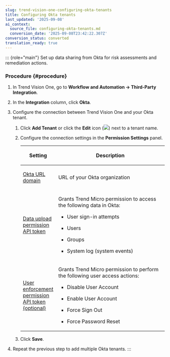 ```yaml
---
slug: trend-vision-one-configuring-okta-tenants
title: Configuring Okta tenants
last_updated: '2025-09-08'
ai_context:
  source_file: configuring-okta-tenants.md
  conversion_date: '2025-09-08T23:42:22.307Z'
conversion_status: converted
translation_ready: true
---
```


::: {role="main"}
Set up data sharing from Okta for risk assessments and remediation actions.

### Procedure {#procedure}

1.  In Trend Vision One, go to **Workflow and Automation → Third-Party Integration**.

2.  In the **Integration** column, click **Okta**.

3.  Configure the connection between Trend Vision One and your Okta tenant.

    1.  Click **Add Tenant** or click the **Edit** icon (![](/images/editIcon=6e8dd682-4c7a-4aaa-8aed-6c50cfa750b2.webp)) next to a tenant name.

    2.  Configure the connection settings in the **Permission Settings** panel.

        <table>
        <colgroup>
        <col style="width: 20%" />
        <col style="width: 80%" />
        </colgroup>
        <thead>
        <tr>
        <th><p>Setting</p></th>
        <th><p>Description</p></th>
        </tr>
        </thead>
        <tbody>
        <tr>
        <td><p><a href="trend-vision-one-okta-url-api-token">Okta URL domain</a></p></td>
        <td><p>URL of your Okta organization</p></td>
        </tr>
        <tr>
        <td><p><a href="trend-vision-one-okta-url-api-token">Data upload permission API token</a></p></td>
        <td><p>Grants Trend Micro permission to access the following data in Okta:</p>
        <ul>
        <li><p>User sign-in attempts</p></li>
        <li><p>Users</p></li>
        <li><p>Groups</p></li>
        <li><p>System log (system events)</p></li>
        </ul></td>
        </tr>
        <tr>
        <td><p><a href="trend-vision-one-okta-url-api-token">User enforcement permission API token (optional)</a></p></td>
        <td><p>Grants Trend Micro permission to perform the following user access actions:</p>
        <ul>
        <li><p>Disable User Account</p></li>
        <li><p>Enable User Account</p></li>
        <li><p>Force Sign Out</p></li>
        <li><p>Force Password Reset</p></li>
        </ul></td>
        </tr>
        </tbody>
        </table>

    3.  Click **Save**.

4.  Repeat the previous step to add multiple Okta tenants.
:::
